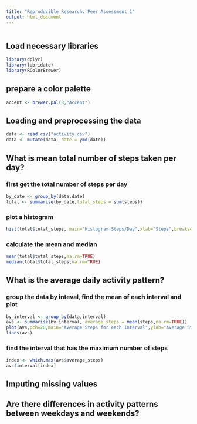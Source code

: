 ```yaml
---
title: "Reproducible Research: Peer Assessment 1"
output: html_document
---
```

```r

```
## Load necessary libraries
```r
library(dplyr)
library(lubridate)
library(RColorBrewer)
```

## prepare a color palette
```r
accent <- brewer.pal(8,"Accent")
```

## Loading and preprocessing the data
```r
data <- read.csv("activity.csv")
data <- mutate(data, date = ymd(date))
```

## What is mean total number of steps taken per day?
### first get the total number of steps per day
```r
by_date <- group_by(data,date)
total <- summarise(by_date,total_steps = sum(steps))
```
### plot a histogram
```r
hist(total$total_steps, main="Histogram Steps/Day",xlab="Steps",breaks=10,col=accent[5])
```

### calculate the mean and median
```r
mean(total$total_steps,na.rm=TRUE)
median(total$total_steps,na.rm=TRUE)
```

## What is the average daily activity pattern?
### group the data by inteval, find the mean of each interval and plot
```r
by_interval <- group_by(data,interval)
avs <- summarise(by_interval, average_steps = mean(steps,na.rm=TRUE))
plot(avs,pch=20,main="Average Steps for each Interval",ylab="Average Steps",col=accent[6])
lines(avs)
```

### find the interval that has the maximum number of steps
```r
index <- which.max(avs$average_steps)
avs$interval[index]
```

## Imputing missing values



## Are there differences in activity patterns between weekdays and weekends?


